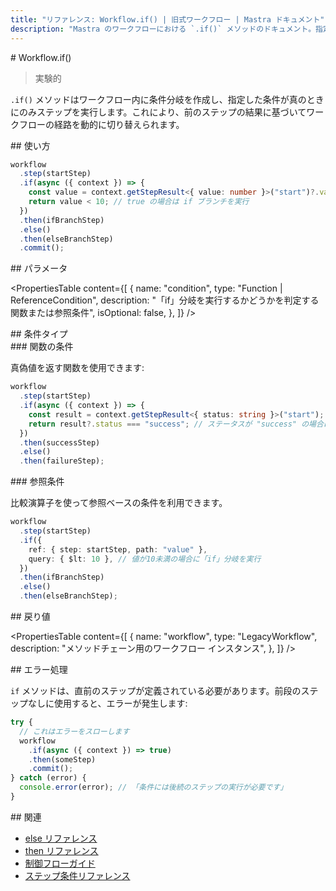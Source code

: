 ```yaml
---
title: "リファレンス: Workflow.if() | 旧式ワークフロー | Mastra ドキュメント"
description: "Mastra のワークフローにおける `.if()` メソッドのドキュメント。指定した条件に基づいて条件分岐を作成します。"
---
```


<div id="workflowif">
  # Workflow.if()
</div>

> 実験的

`.if()` メソッドはワークフロー内に条件分岐を作成し、指定した条件が真のときにのみステップを実行します。これにより、前のステップの結果に基づいてワークフローの経路を動的に切り替えられます。

<div id="usage">
  ## 使い方
</div>

```typescript copy showLineNumbers
workflow
  .step(startStep)
  .if(async ({ context }) => {
    const value = context.getStepResult<{ value: number }>("start")?.value;
    return value < 10; // true の場合は if ブランチを実行
  })
  .then(ifBranchStep)
  .else()
  .then(elseBranchStep)
  .commit();
```


<div id="parameters">
  ## パラメータ
</div>

<PropertiesTable
  content={[
    {
      name: "condition",
      type: "Function | ReferenceCondition",
      description:
        "「if」分岐を実行するかどうかを判定する関数または参照条件",
      isOptional: false,
    },
  ]}
/>

<div id="condition-types">
  ## 条件タイプ
</div>

<div id="function-condition">
  ### 関数の条件
</div>

真偽値を返す関数を使用できます:

```typescript
workflow
  .step(startStep)
  .if(async ({ context }) => {
    const result = context.getStepResult<{ status: string }>("start");
    return result?.status === "success"; // ステータスが "success" の場合に if ブロックを実行
  })
  .then(successStep)
  .else()
  .then(failureStep);
```


<div id="reference-condition">
  ### 参照条件
</div>

比較演算子を使って参照ベースの条件を利用できます。

```typescript
workflow
  .step(startStep)
  .if({
    ref: { step: startStep, path: "value" },
    query: { $lt: 10 }, // 値が10未満の場合に「if」分岐を実行
  })
  .then(ifBranchStep)
  .else()
  .then(elseBranchStep);
```


<div id="returns">
  ## 戻り値
</div>

<PropertiesTable
  content={[
    {
      name: "workflow",
      type: "LegacyWorkflow",
      description: "メソッドチェーン用のワークフロー インスタンス",
    },
  ]}
/>

<div id="error-handling">
  ## エラー処理
</div>

`if` メソッドは、直前のステップが定義されている必要があります。前段のステップなしに使用すると、エラーが発生します:

```typescript
try {
  // これはエラーをスローします
  workflow
    .if(async ({ context }) => true)
    .then(someStep)
    .commit();
} catch (error) {
  console.error(error); // 「条件には後続のステップの実行が必要です」
}
```


<div id="related">
  ## 関連
</div>

- [else リファレンス](./else)
- [then リファレンス](./then)
- [制御フローガイド](/docs/workflows-legacy/control-flow)
- [ステップ条件リファレンス](./step-condition)